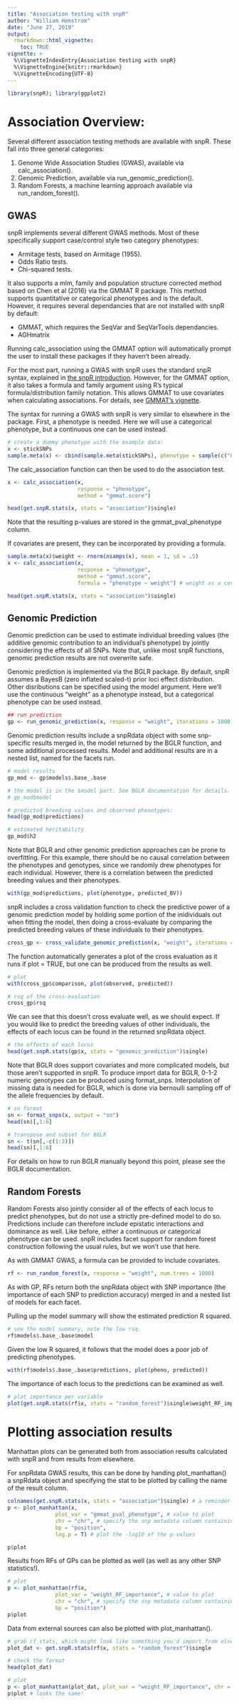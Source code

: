 ```yaml
---
title: "Association testing with snpR"
author: "William Hemstrom"
date: "June 27, 2019"
output: 
  rmarkdown::html_vignette:
    toc: TRUE
vignette: >
  %\VignetteIndexEntry{Association testing with snpR}
  %\VignetteEngine{knitr::rmarkdown}
  %\VignetteEncoding{UTF-8}
---
```


```r
library(snpR); library(ggplot2)
```
# Association Overview:
Several different association testing methods are available with snpR. These fall into three general categories:

1. Genome Wide Association Studies (GWAS), available via calc_association().
2. Genomic Prediction, available via run_genomic_prediction().
3. Random Forests, a machine learning approach available via run_random_forest().

## GWAS

snpR implements several different GWAS methods. Most of these specifically support case/control style two category phenotypes:

* Armitage tests, based on Armitage (1955).
* Odds Ratio tests.
* Chi-squared tests.

It also supports a mlm, family and population structure corrected method based on Chen et al (2016) via the GMMAT R package. This method supports quantitative or categorical phenotypes and is the default. However, it requires several dependancies that are not installed with snpR by default:

* GMMAT, which requires the SeqVar and SeqVarTools dependancies.
* AGHmatrix

Running calc_association using the GMMAT option will automatically prompt the user to install these packages if they haven't been already.

For the most part, running a GWAS with snpR uses the standard snpR syntax, explained in [the snpR introduction](snpR_introduction.html). However, for the GMMAT option, it also takes a formula and family argument using R's typical formula/distribution family notation. This allows GMMAT to use covariates when calculating associations. For details, see [GMMAT's vignette](https://CRAN.R-project.org/package=GMMAT/vignettes/GMMAT.pdf).

The syntax for running a GWAS with snpR is very similar to elsewhere in the package. First, a phenotype is needed. Here we will use a categorical phenotype, but a continuous one can be used instead.

```r
# create a dummy phenotype with the example data:
x <- stickSNPs
sample.meta(x) <- cbind(sample.meta(stickSNPs), phenotype = sample(c("Case", "Control"), nsamps(stickSNPs), T))

```


The calc_association function can then be used to do the association test.

```r
x <- calc_association(x,
                      response = "phenotype",
                      method = "gmmat.score")

head(get.snpR.stats(x, stats = "association")$single)

```
Note that the resulting p-values are stored in the gmmat_pval_phenotype column.

If covariates are present, they can be incorporated by providing a formula.

```r

sample.meta(x)$weight <- rnorm(nsamps(x), mean = 1, sd = .5)
x <- calc_association(x,
                      response = "phenotype",
                      method = "gmmat.score", 
                      formula = "phenotype ~ weight") # weight as a covariate

head(get.snpR.stats(x, stats = "association")$single)

```

## Genomic Prediction

Genomic prediction can be used to estimate individual breeding values (the additive genomic contribution to an individual's phenotype) by jointly considering the effects of all SNPs. Note that, unlike most snpR functions, genomic prediction results are not overwrite safe.

Genomic prediction is implemented via the BGLR package. By default, snpR assumes a BayesB (zero inflated scaled-t) prior loci effect distribution. Other disributions can be specified using the model argument. Here we'll use the continuous "weight" as a phenotype instead, but a categorical phenotype can be used instead.

```r
## run prediction
gp <- run_genomic_prediction(x, response = "weight", iterations = 1000, burn_in = 100, thin = 10)

```

Genomic prediction results include a snpRdata object with some snp-specific results merged in, the model returned by the BGLR function, and some additional processed results. Model and additional results are in a nested list, named for the facets run.
```r
# model results
gp_mod <- gp$models$.base_.base

# the model is in the $model part. See BGLR documentation for details.
# gp_mod$model

# predicted breeding values and observed phenotypes:
head(gp_mod$predictions)

# estimated heritability
gp_mod$h2

```

Note that BGLR and other genomic prediction approaches can be prone to overfitting. For this example, there should be no causal correlation between the phenotypes and genotypes, since we randomly drew phenotypes for each individual. However, there is a correlation between the predicted breeding values and their phenotypes.

```r
with(gp_mod$predictions, plot(phenotype, predicted_BV))
```

snpR includes a cross validation function to check the predictive power of a genomic prediction model by holding some portion of the inidividuals out when fitting the model, then doing a cross-evaluate by comparing the predicted breeding values of these individuals to their phenotypes.
```r
cross_gp <- cross_validate_genomic_prediction(x, "weight", iterations = 1000, burn_in = 100, thin = 10, cross_percentage = .9, plot = T)
```

The function automatically generates a plot of the cross evaluation as it runs if plot = TRUE, but one can be produced from the results as well.
```r
# plot
with(cross_gp$comparison, plot(observed, predicted))

# rsq of the cross-evaluation
cross_gp$rsq
```

We can see that this doesn't cross evaluate well, as we should expect. If you would like to predict the breeding values of other individuals, the effects of each locus can be found in the returned snpRdata object.
```r
# the effects of each locus
head(get.snpR.stats(gp$x, stats = "genomic_prediction")$single)
```

Note that BGLR does support covariates and more complicated models, but those aren't supported in snpR. To produce import data for BGLR, 0-1-2 numeric genotypes can be produced using format_snps. Interpolation of missing data is needed for BGLR, which is done via bernoulli sampling off of the allele frequencies by default.
```r
# sn format
sn <- format_snps(x, output = "sn")
head(sn)[,1:6]

# transpose and subset for BGLR
sn <- t(sn[,-c(1:3)])
head(sn)[,1:6]
```

For details on how to run BGLR manually beyond this point, please see the BGLR documentation.

## Random Forests

Random Forests also jointly consider all of the effects of each locus to predict phenotypes, but do not use a strictly pre-defined model to do so. Predictions include can therefore include epistatic interactions and dominance as well. Like before, either a continuous or categorical phenotype can be used. snpR includes facet support for random forest construction following the usual rules, but we won't use that here.

As with GMMAT GWAS, a formula can be provided to include covariates.

```r
rf <- run_random_forest(x, response = "weight", num.trees = 1000)
```
As with GP, RFs return both the snpRdata object with SNP importance (the importance of each SNP to prediction accuracy) merged in and a nested list of models for each facet.

Pulling up the model summary will show the estimated prediction R squared.

```r
# see the model summary, note the low rsq.
rf$models$.base_.base$model
```

Given the low R squared, it follows that the model does a poor job of predicting phenotypes.
```r
with(rf$models$.base_.base$predictions, plot(pheno, predicted))
```

The importance of each locus to the predictions can be examined as well.
```r
# plot importance per variable
plot(get.snpR.stats(rf$x, stats = "random_forest")$single$weight_RF_importance)
```

# Plotting association results

Manhattan plots can be generated both from association results calculated with snpR and from results from elsewhere.

For snpRdata GWAS results, this can be done by handing plot_manhattan() a snpRdata object and specifying the stat to be plotted by calling the name of the result column.

```r
colnames(get.snpR.stats(x, stats = "association")$single) # a reminder of the statistics we calculated earlier.
p <- plot_manhattan(x, 
               plot_var = "gmmat_pval_phenotype", # value to plot 
               chr = "chr", # specify the snp metadata column containing chr info
               bp = "position",
               log.p = T) # plot the -log10 of the p-values

p$plot
```

Results from RFs of GPs can be plotted as well (as well as any other SNP statistics!).

```r
# plot
p <- plot_manhattan(rf$x, 
               plot_var = "weight_RF_importance", # value to plot 
               chr = "chr", # specify the snp metadata column containing chr info
               bp = "position")
p$plot

```

Data from external sources can also be plotted with plot_manhattan().
```r
# grab rf stats, which might look like something you'd import from elsewhere.
plot_dat <- get.snpR.stats(rf$x, stats = "random_forest")$single

# check the format
head(plot_dat)

# plot
p <- plot_manhattan(plot_dat, plot_var = "weight_RF_importance", chr = "chr", bp = "position")
p$plot # looks the same!
```

